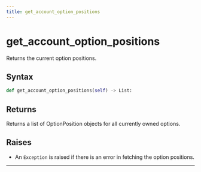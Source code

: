 ```yaml
---
title: get_account_option_positions
---
```


# get_account_option_positions

Returns the current option positions.

## Syntax

```python
def get_account_option_positions(self) -> List:
```

## Returns

Returns a list of OptionPosition objects for all currently owned options.

## Raises
- An `Exception` is raised if there is an error in fetching the option positions.
---
